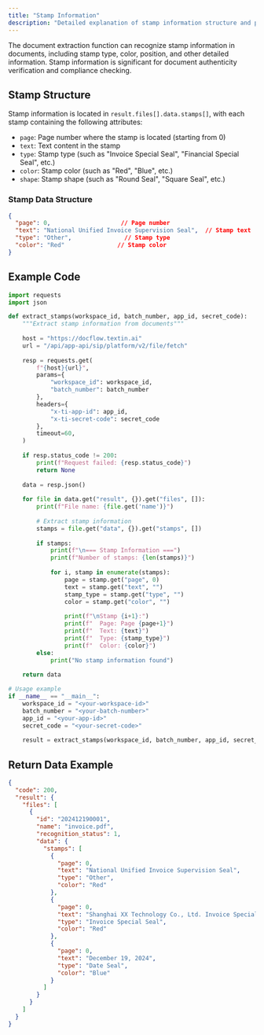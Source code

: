 ```yaml
---
title: "Stamp Information"
description: "Detailed explanation of stamp information structure and processing methods in document extraction"
---
```


The document extraction function can recognize stamp information in documents, including stamp type, color, position, and other detailed information. Stamp information is significant for document authenticity verification and compliance checking.

## Stamp Structure

Stamp information is located in `result.files[].data.stamps[]`, with each stamp containing the following attributes:

- `page`: Page number where the stamp is located (starting from 0)
- `text`: Text content in the stamp
- `type`: Stamp type (such as "Invoice Special Seal", "Financial Special Seal", etc.)
- `color`: Stamp color (such as "Red", "Blue", etc.)
- `shape`: Stamp shape (such as "Round Seal", "Square Seal", etc.)

### Stamp Data Structure

```json
{
  "page": 0,                    // Page number
  "text": "National Unified Invoice Supervision Seal",  // Stamp text
  "type": "Other",               // Stamp type
  "color": "Red"               // Stamp color
}
```


## Example Code

<CodeGroup>

```python Python icon=python expandable
import requests
import json

def extract_stamps(workspace_id, batch_number, app_id, secret_code):
    """Extract stamp information from documents"""
    
    host = "https://docflow.textin.ai"
    url = "/api/app-api/sip/platform/v2/file/fetch"
    
    resp = requests.get(
        f"{host}{url}",
        params={
            "workspace_id": workspace_id, 
            "batch_number": batch_number
        },
        headers={
            "x-ti-app-id": app_id, 
            "x-ti-secret-code": secret_code
        },
        timeout=60,
    )
    
    if resp.status_code != 200:
        print(f"Request failed: {resp.status_code}")
        return None
    
    data = resp.json()
    
    for file in data.get("result", {}).get("files", []):
        print(f"File name: {file.get('name')}")
        
        # Extract stamp information
        stamps = file.get("data", {}).get("stamps", [])
        
        if stamps:
            print(f"\n=== Stamp Information ===")
            print(f"Number of stamps: {len(stamps)}")
            
            for i, stamp in enumerate(stamps):
                page = stamp.get("page", 0)
                text = stamp.get("text", "")
                stamp_type = stamp.get("type", "")
                color = stamp.get("color", "")
                
                print(f"\nStamp {i+1}:")
                print(f"  Page: Page {page+1}")
                print(f"  Text: {text}")
                print(f"  Type: {stamp_type}")
                print(f"  Color: {color}")
        else:
            print("No stamp information found")
    
    return data

# Usage example
if __name__ == "__main__":
    workspace_id = "<your-workspace-id>"
    batch_number = "<your-batch-number>"
    app_id = "<your-app-id>"
    secret_code = "<your-secret-code>"
    
    result = extract_stamps(workspace_id, batch_number, app_id, secret_code)
```

</CodeGroup>

## Return Data Example

```json expandable
{
  "code": 200,
  "result": {
    "files": [
      {
        "id": "202412190001",
        "name": "invoice.pdf",
        "recognition_status": 1,
        "data": {
          "stamps": [
            {
              "page": 0,
              "text": "National Unified Invoice Supervision Seal",
              "type": "Other",
              "color": "Red"
            },
            {
              "page": 0,
              "text": "Shanghai XX Technology Co., Ltd. Invoice Special Seal",
              "type": "Invoice Special Seal",
              "color": "Red"
            },
            {
              "page": 0,
              "text": "December 19, 2024",
              "type": "Date Seal",
              "color": "Blue"
            }
          ]
        }
      }
    ]
  }
}
```
